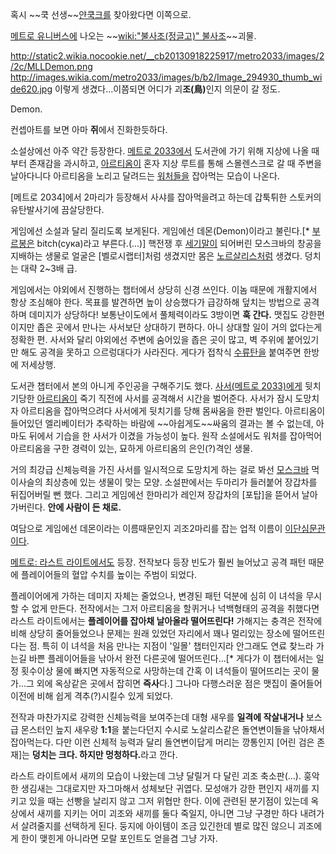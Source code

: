 혹시 ~~쿡 선생~~[[얀쿡크]]를 찾아왔다면 이쪽으로.

[[메트로 유니버스]]에 나오는 ~~[[wiki:"불사조(정글고)" 불사조]]~~괴물.

http://static2.wikia.nocookie.net/__cb20130918225917/metro2033/images/2/2c/MLLDemon.png
http://images.wikia.com/metro2033/images/b/b2/Image_294930_thumb_wide620.jpg
이렇게 생겼다...이쯤되면 어디가 괴'''조(鳥)'''인지 의문이 갈 정도.

Demon.

컨셉아트를 보면 아마 '''쥐'''에서 진화한듯하다.

소설상에선 아주 약간 등장한다. [[메트로 2033]]에서 도서관에 가기 위해 지상에 나올 때 부터 존재감을 과시하고, [[아르티옴]]이 혼자 지상 루트를 통해 스몰렌스크로 갈 때 주변을 날아다니다 아르티옴을 노리고 달려드는 [[워처]]들을 잡아먹는 모습이 나온다.

[메트로 2034]에서 2마리가 등장해서 사샤를 잡아먹을려고 하는데 갑툭튀한 스토커의 유탄발사기에 끔살당한다.

게임에선 소설과 달리 질리도록 보게된다. 게임에선 데몬(Demon)이라고 불린다.[* [[부르봉]]은 bitch(сука)라고 부른다.(...)] 핵전쟁 후 [[세기말]]이 되어버린 모스크바의 창공을 지배하는 생물로 얼굴은 [벨로시랩터]처럼 생겼지만 몸은 [[노르살리스]]처럼 생겼다. 덩치는 대략 2~3배 급.

게임에서는 야외에서 진행하는 챕터에서 상당히 신경 쓰인다. 이놈 때문에 개활지에서 항상 조심해야 한다. 목표를 발견하면 높이 상승했다가 급강하해 덮치는 방법으로 공격하며 데미지가 상당하다! 보통난이도에서 풀체력이라도 3방이면 '''훅 간다.''' 맷집도 강한편이지만 좁은 곳에서 만나는 사서보단 상대하기 편하다. 아니 상대할 일이 거의 없다는게 정확한 편. 사서와 달리 야외에선 주변에 숨어있을 좁은 곳이 많고, 벽 주위에 붙어있기만 해도 공격을 못하고 으르렁대다가 사라진다. 게다가 접착식 [[수류탄]]을 붙여주면 한방에 저세상행.

도서관 챕터에서 본의 아니게 주인공을 구해주기도 했다. [[사서(메트로 2033)]]에게 뒷치기당한 [[아르티옴]]이 죽기 직전에 사서를 공격해서 시간을 벌어준다. 사서가 잠시 도망치자 아르티옴을 잡아먹으려다 사서에게 뒷치기를 당해 몸싸움을 한판 벌인다. 아르티옴이 들어있던 엘리베이터가 추락하는 바람에 ~~아쉽게도~~싸움의 결과는 볼 수 없는데, 아마도 뒤에서 기습을 한 사서가 이겼을 가능성이 높다. 원작 소설에서도 워처를 잡아먹어 아르티옴을 구한 경력이 있는, 묘하게 아르티옴의 은인(?)격인 생물.

거의 최강급 신체능력을 가진 사서를 일시적으로 도망치게 하는 걸로 봐선 [[모스크바]] 먹이사슬의 최상층에 있는 생물이 맞는 모양. 소설판에서는 두마리가 들러붙어 장갑차를 뒤집어버릴 뻔 했다. 그리고 게임에선 한마리가 레인져 장갑차의 [포탑]을 뜯어서 날아가버린다. '''안에 사람이 든 채로.'''

여담으로 게임에선 데몬이라는 이름때문인지 괴조2마리를 잡는 업적 이름이 [[이단심문관]]이다.

[[메트로: 라스트 라이트]]에서도 등장. 전작보다 등장 빈도가 훨씬 늘어났고 공격 패턴 때문에 플레이어들의 혈압 수치를 높이는 주범이 되었다.

플레이어에게 가하는 데미지 자체는 줄었으나, 변경된 패턴 덕분에 심히 이 녀석을 무시할 수 없게 만든다. 전작에서는 그저 아르티옴을 할퀴거나 넉백형태의 공격을 취했다면 라스트 라이트에서는 '''플레이어를 잡아채 날아올라 떨어뜨린다!''' 가해지는 충격은 전작에 비해 상당히 줄어들었으나 문제는 원래 있었던 자리에서 꽤나 멀리있는 장소에 떨어뜨린다는 점. 특히 이 녀석을 처음 만나는 지점이 '일몰' 챕터인지라 안그래도 연료 찾느라 가는길 바쁜 플레이어들을 낚아서 완전 다른곳에 떨어뜨린다...[* 게다가 이 챕터에서는 일정 횟수이상 물에 빠지면 자동적으로 사망하는데 간혹 이 녀석들이 떨어뜨리는 곳이 물가...그 외에 옥상같은 곳에서 잡히면 '''즉사'''다.] 그나마 다행스러운 점은 맷집이 줄어들어 이전에 비해 쉽게 격추(?)시킬수 있게 되었다.

전작과 마찬가지로 강력한 신체능력을 보여주는데 대형 새우를 '''일격에 작살내거나''' 보스급 몬스터인 늪지 새우랑 '''1:1'''을 붙는다던지 수시로 노살리스같은 돌연변이들을 낚아채서 잡아먹는다. 다만 이런 신체적 능력과 달리 돌연변이답게 머리는 깡통인지 [어린 검은 존재]는 '''덩치는 크다. 하지만 멍청하다.'''라고 깐다.

라스트 라이트에서 새끼의 모습이 나왔는데 그냥 달릴거 다 달린 괴조 축소판(...). 훙악한 생김새는 그대로지만 자그마해서 성체보단 귀엽다. 모성애가 강한 편인지 새끼를 지키고 있을 때는 선빵을 날리지 않고 그저 위협만 한다. 이에 관련된 분기점이 있는데 옥상에서 새끼를 지키는 어미 괴조와 새끼를 둘다 죽일지, 아니면 그냥 구경만 하다 내려가서 살려줄지를 선택하게 된다. 둥지에 아이템이 조금 있긴한데 별로 많진 않으니 괴조에게 한이 맺힌게 아니라면 모랄 포인트도 얻을겸 그냥 가자.
